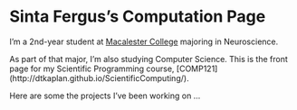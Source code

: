 # Sinta Fergus's Computation Page

I'm a 2nd-year student at [Macalester College](www.macalester.edu) majoring in Neuroscience.

As part of that major, I'm also studying Computer Science.  This is the front page for my Scientific Programming course, [COMP121] (http://dtkaplan.github.io/ScientificComputing/).

Here are some the projects I've been working on ...



